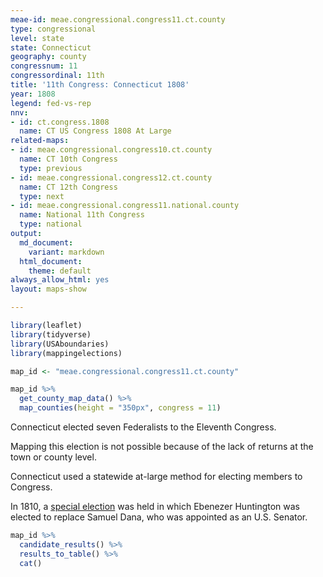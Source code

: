 ```yaml
---
meae-id: meae.congressional.congress11.ct.county
type: congressional
level: state
state: Connecticut
geography: county
congressnum: 11
congressordinal: 11th
title: '11th Congress: Connecticut 1808'
year: 1808
legend: fed-vs-rep
nnv:
- id: ct.congress.1808
  name: CT US Congress 1808 At Large
related-maps:
- id: meae.congressional.congress10.ct.county
  name: CT 10th Congress
  type: previous
- id: meae.congressional.congress12.ct.county
  name: CT 12th Congress
  type: next
- id: meae.congressional.congress11.national.county
  name: National 11th Congress
  type: national
output:
  md_document:
    variant: markdown
  html_document:
    theme: default
always_allow_html: yes
layout: maps-show

---
```


```r
library(leaflet)
library(tidyverse)
library(USAboundaries)
library(mappingelections)

map_id <- "meae.congressional.congress11.ct.county"
```

<div class="map">

```r
map_id %>%
  get_county_map_data() %>%
  map_counties(height = "350px", congress = 11)
```

</div>
Connecticut elected seven Federalists to the Eleventh Congress.

Mapping this election is not possible because of the lack of returns at the town or county level.

Connecticut used a statewide at-large method for electing members to Congress.

In 1810, a [special election](https://elections.lib.tufts.edu/catalog/tufts:ct.special.congress.1810) was held in which Ebenezer Huntington was elected to replace Samuel Dana, who was appointed as an U.S. Senator.

<div class="results-table">

```r
map_id %>%
  candidate_results() %>%
  results_to_table() %>%
  cat()
```

</div>
